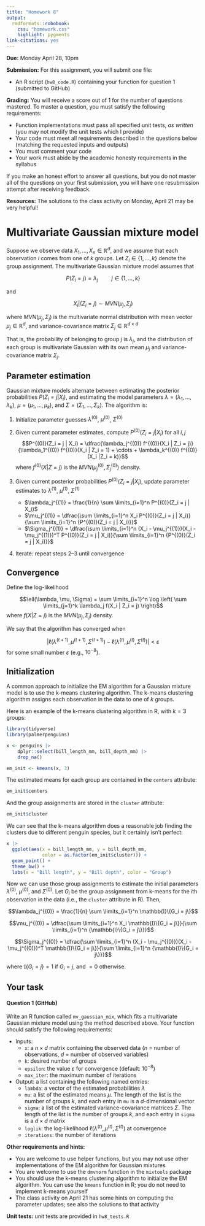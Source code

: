 ```yaml
---
title: "Homework 8"
output: 
  rmdformats::robobook:
    css: "homework.css"
    highlight: pygments
link-citations: yes
---
```


**Due:** Monday April 28, 10pm

**Submission:** For this assignment, you will submit one file:

* An R script (`hw8_code.R`) containing your function for question 1 (submitted to GitHub)

**Grading:** You will receive a score out of 1 for the number of questions mastered. To master a question, you must satisfy the following requirements:

* Function implementations must pass all specified unit tests, *as written* (you may not modify the unit tests which I provide)
* Your code must meet all requirements described in the questions below (matching the requested inputs and outputs)
* You must comment your code
* Your work must abide by the academic honesty requirements in the syllabus 

If you make an honest effort to answer all questions, but you do not master all of the questions on your first submission, you will have one resubmission attempt after receiving feedback.

**Resources:** The solutions to the class activity on Monday, April 21 may be very helpful!

# Multivariate Gaussian mixture model

Suppose we observe data $X_1,...,X_n \in \mathbb{R}^d$, and we assume that each observation $i$ comes from one of $k$ groups. Let $Z_i \in \{1,...,k\}$ denote the group assignment. The multivariate Gaussian mixture model assumes that

$$P(Z_i = j) = \lambda_j \hspace{1cm} j \in \{1,...,k\}$$

and

$$X_i | (Z_i = j) \sim MVN(\mu_j, \Sigma_j)$$

where $MVN(\mu_j, \Sigma_j)$ is the multivariate normal distribution with mean vector $\mu_j \in \mathbb{R}^d$, and variance-covariance matrix $\Sigma_j \in \mathbb{R}^{d \times d}$

That is, the probability of belonging to group $j$ is $\lambda_j$, and the distribution of each group is multivariate Gaussian with its own mean $\mu_j$ and variance-covariance matrix $\Sigma_j$.

## Parameter estimation

Gaussian mixture models alternate between estimating the posterior probabilities $P(Z_i = j | X_i)$, and estimating the model parameters $\lambda = (\lambda_1,...,\lambda_k)$, $\mu = (\mu_1,...,\mu_k)$, and $\Sigma = (\Sigma_1,...,\Sigma_k)$. The algorithm is:

1. Initialize parameter guesses $\lambda^{(0)}$, $\mu^{(0)}$, $\Sigma^{(0)}$

2. Given current parameter estimates, compute $P^{(0)}(Z_i = j | X_i)$ for all $i, j$
$$P^{(0)}(Z_i = j | X_i) = \dfrac{\lambda_j^{(0)} f^{(0)}(X_i | Z_i = j)}{\lambda_1^{(0)} f^{(0)}(X_i | Z_i = 1) + \cdots + \lambda_k^{(0)} f^{(0)}(X_i |Z_i = k)}$$
where $f^{(0)}(X|Z = j)$ is the $MVN(\mu_j^{(0)}, \Sigma_j^{(0)})$ density.

3. Given current posterior probabilities $P^{(0)}(Z_i = j | X_i)$, update parameter estimates to $\lambda^{(1)}$, $\mu^{(1)}$, $\Sigma^{(1)}$
    * $\lambda_j^{(1)} = \frac{1}{n} \sum \limits_{i=1}^n P^{(0)}(Z_i = j | X_i)$
    * $\mu_j^{(1)} = \dfrac{\sum \limits_{i=1}^n X_i P^{(0)}(Z_i = j | X_i)}{\sum \limits_{i=1}^n {P^{(0)}(Z_i = j | X_i)}}$
    * $\Sigma_j^{(1)} = \dfrac{\sum \limits_{i=1}^n (X_i - \mu_j^{(1)})(X_i - \mu_j^{(1)})^T P^{(0)}(Z_i = j | X_i)}{\sum \limits_{i=1}^n {P^{(0)}(Z_i = j | X_i)}}$

4. Iterate: repeat steps 2--3 until convergence

## Convergence

Define the log-likelihood

$$\ell(\lambda, \mu, \Sigma) = \sum \limits_{i=1}^n \log \left( \sum \limits_{j=1}^k \lambda_j f(X_i | Z_i = j) \right)$$
where $f(X | Z = j)$ is the $MVN(\mu_j, \Sigma_j)$ density.

We say that the algorithm has converged when

$$| \ell(\lambda^{(t+1)}, \mu^{(t+1)}, \Sigma^{(t+1)}) - \ell(\lambda^{(t)}, \mu^{(t)}, \Sigma^{(t)})| < \varepsilon$$
for some small number $\varepsilon$ (e.g., $10^{-8}$).

## Initialization

A common approach to initialize the EM algorithm for a Gaussian mixture model is to use the k-means clustering algorithm. The k-means clustering algorithm assigns each observation in the data to one of $k$ groups.

Here is an example of the k-means clustering algorithm in R, with $k=3$ groups:

```r
library(tidyverse)
library(palmerpenguins)

x <- penguins |>
    dplyr::select(bill_length_mm, bill_depth_mm) |>
    drop_na()

em_init <- kmeans(x, 3)
```

The estimated means for each group are contained in the `centers` attribute:

```r
em_init$centers
```

And the group assignments are stored in the `cluster` attribute:

```r
em_init$cluster
```

We can see that the k-means algorithm does a reasonable job finding the clusters due to different penguin species, but it certainly isn't perfect:

```r
x |>
  ggplot(aes(x = bill_length_mm, y = bill_depth_mm, 
             color = as.factor(em_init$cluster))) +
  geom_point() +
  theme_bw() +
  labs(x = "Bill length", y = "Bill depth", color = "Group")
```

Now we can use those group assignments to estimate the initial parameters $\lambda^{(0)}$, $\mu^{(0)}$, and $\Sigma^{(0)}$. Let $G_i$ be the group assignment from k-means for the $i$th observation in the data (i.e., the `cluster` attribute in R). Then,

$$\lambda_j^{(0)} = \frac{1}{n} \sum \limits_{i=1}^n \mathbb{I}\{G_i = j\}$$


$$\mu_j^{(0)} = \dfrac{\sum \limits_{i=1}^n X_i \mathbb{I}\{G_i = j\}}{\sum \limits_{i=1}^n {\mathbb{I}\{G_i = j\}}}$$

$$\Sigma_j^{(0)} = \dfrac{\sum \limits_{i=1}^n (X_i - \mu_j^{(0)})(X_i - \mu_j^{(0)})^T \mathbb{I}\{G_i = j\}}{\sum \limits_{i=1}^n {\mathbb{I}\{G_i = j\}}}$$

where $\mathbb{I}\{G_i = j\} = 1$ if $G_i = j$, and $=0$ otherwise.

## Your task

:::{.question}
#### Question 1 (GitHub)

Write an R function called `mv_gaussian_mix`, which fits a multivariate Gaussian mixture model using the method described above. Your function should satisfy the following requirements:

* Inputs:
    * `x`: a $n \times d$ matrix containing the observed data ($n$ = number of observations, $d$ = number of observed variables)
    * `k`: desired number of groups
    * `epsilon`: the value $\varepsilon$ for convergence (default: $10^{-8}$)
    * `max_iter`: the maximum number of iterations
* Output: a list containing the following named entries:
    * `lambda`: a vector of the estimated probabilities $\lambda$
    * `mu`: a list of the estimated means $\mu$. The length of the list is the number of groups $k$, and each entry in `mu` is a $d$-dimensional vector
    * `sigma`: a list of the estimated variance-covariance matrices $\Sigma$. The length of the list is the number of groups $k$, and each entry in `sigma` is a $d\times d$ matrix
    * `loglik`: the log-likelihood $\ell(\lambda^{(t)}, \mu^{(t)}, \Sigma^{(t)})$ at convergence
    * `iterations`: the number of iterations

**Other requirements and hints:**

* You are welcome to use helper functions, but you may not use other implementations of the EM algorithm for Gaussian mixtures
* You are welcome to use the `dmvnorm` function in the `mixtools` package
* You should use the k-means clustering algorithm to initialize the EM algorithm. You can use the `kmeans` function in R; you do not need to implement k-means yourself
* The class activity on April 21 has some hints on computing the parameter updates; see also the solutions to that activity

**Unit tests:** unit tests are provided in `hw8_tests.R`

:::






